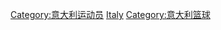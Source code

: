 {{Commonscat|Basketball players from Italy}}

[[Category:意大利运动员|Category:意大利运动员]]
[[Category:各國籃球運動員|Italy]]
[[Category:意大利篮球|Category:意大利篮球]]